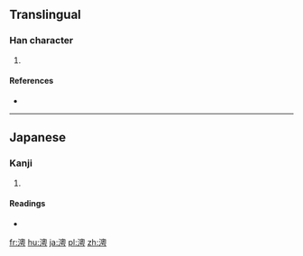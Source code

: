 ==Translingual==

===Han character===
{{Han char|rn=85|rad=水|as=12|sn=15|four=|canj=水竹月尸 (EHBS)}}

# {{defn|Han|sort=水12}}

====References====
* {{Han ref|kx=0652.321|hdz=31744.071|uh=6F9A|ud=28570}}

----

==Japanese==

===Kanji===
{{ja-kanji|grade=|rs=水12}}

# {{defn|lang=ja|sort=水12}}

====Readings====
* {{ja-readings|on=[[いく]] (iku), [[おく]] (oku)|kun=[[おき]] (oki), [[くま]] (kuma)}}

[[fr:澚]]
[[hu:澚]]
[[ja:澚]]
[[pl:澚]]
[[zh:澚]]